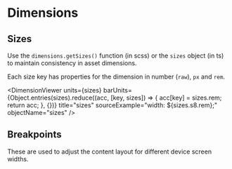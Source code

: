 
<Meta title="Design Tokens/Dimensions" />

# Dimensions

## Sizes

Use the `dimensions.getSizes()` function (in scss) or the `sizes` object (in ts) to maintain consistency in asset dimensions.

Each size key has properties for the dimension in number (`raw`), `px` and `rem`.

<DimensionViewer
  units={sizes}
  barUnits={Object.entries(sizes).reduce((acc, [key, sizes]) => {
    acc[key] = sizes.rem;
    return acc;
  }, {})}
  title="sizes"
  sourceExample="width: ${sizes.s8.rem};"
  objectName="sizes"
/>

## Breakpoints

These are used to adjust the content layout for different device screen widths.

<DimensionViewer
  units={breakpoints}
  barUnits={breakpoints}
  title="breakpoints"
  suffix="px"
  sourceExample="@media (${device.medium}){...}"
  objectName="breakpoints"
/>
